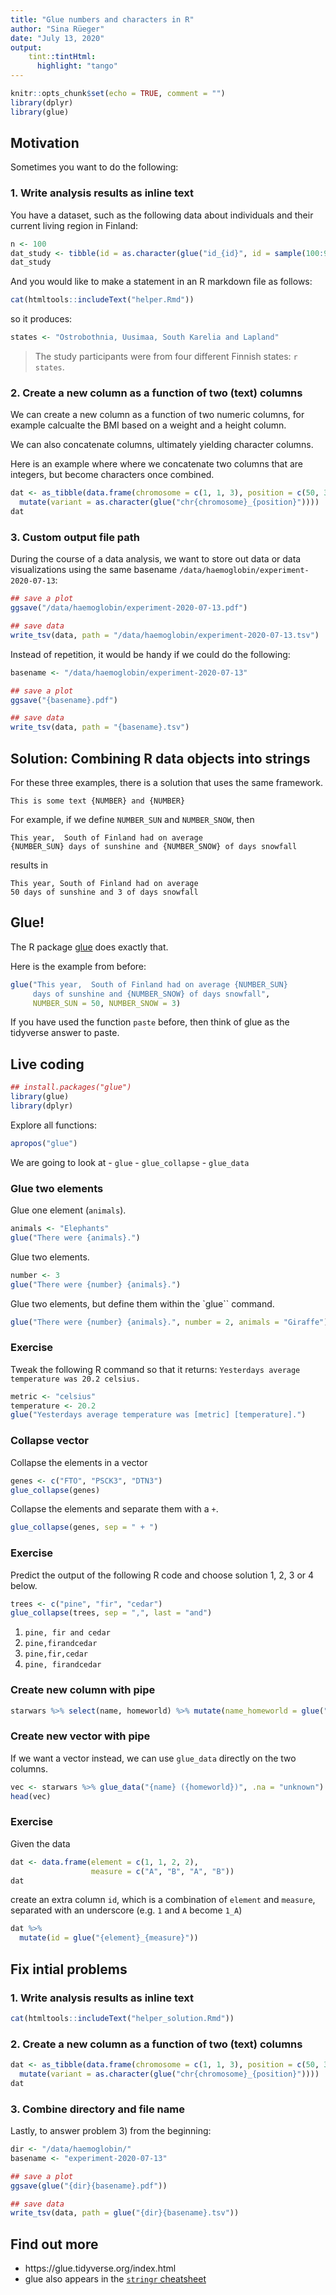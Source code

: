 ```yaml
---
title: "Glue numbers and characters in R"
author: "Sina Rüeger"
date: "July 13, 2020"
output:
    tint::tintHtml:
      highlight: "tango"
---
```


```r
knitr::opts_chunk$set(echo = TRUE, comment = "")
library(dplyr)
library(glue)
```

## Motivation

Sometimes you want to do the following:

### 1. Write analysis results as inline text

You have a dataset, such as the following data about individuals and their current living region in Finland:

```r
n <- 100
dat_study <- tibble(id = as.character(glue("id_{id}", id = sample(100:999, n))), state = sample(c("Uusimaa", "Ostrobothnia", "South Karelia", "Lapland"), n, replace = TRUE))
dat_study
```

And you would like to make a statement in an R markdown file as follows: 

```r
cat(htmltools::includeText("helper.Rmd"))
```

so it produces:
```r
states <- "Ostrobothnia, Uusimaa, South Karelia and Lapland"
```

> The study participants were from four different Finnish states: `r states`. 

### 2. Create a new column as a function of two (text) columns

We can create a new column as a function of two numeric columns, for example calcualte the BMI based on a weight and a height column. 

We can also concatenate columns, ultimately yielding character columns.

Here is an example where where we concatenate two columns that are integers, but become characters once combined.

```r
dat <- as_tibble(data.frame(chromosome = c(1, 1, 3), position = c(50, 30, 70)) %>% 
  mutate(variant = as.character(glue("chr{chromosome}_{position}"))))
dat
```


### 3. Custom output file path

During the course of a data analysis, we want to store out data or data visualizations using the same basename `/data/haemoglobin/experiment-2020-07-13`:

```r
## save a plot
ggsave("/data/haemoglobin/experiment-2020-07-13.pdf")

## save data
write_tsv(data, path = "/data/haemoglobin/experiment-2020-07-13.tsv")
```

Instead of repetition, it would be handy if we could do the following:

```r
basename <- "/data/haemoglobin/experiment-2020-07-13"

## save a plot
ggsave("{basename}.pdf")

## save data
write_tsv(data, path = "{basename}.tsv")
```

## Solution: Combining R data objects into strings

For these three examples, there is a solution that uses the same framework. 

`This is some text {NUMBER} and {NUMBER}`

For example, if we define `NUMBER_SUN` and `NUMBER_SNOW`, then
```
This year,  South of Finland had on average 
{NUMBER_SUN} days of sunshine and {NUMBER_SNOW} of days snowfall
```

results in
```
This year, South of Finland had on average 
50 days of sunshine and 3 of days snowfall
```

## Glue!

The R package [glue](https://github.com/tidyverse/glue) does exactly that. 

Here is the example from before: 
```r
glue("This year,  South of Finland had on average {NUMBER_SUN} 
     days of sunshine and {NUMBER_SNOW} of days snowfall", 
     NUMBER_SUN = 50, NUMBER_SNOW = 3)
```


If you have used the function `paste` before, then think of glue as the tidyverse answer to paste. 

## Live coding

```r
## install.packages("glue")
library(glue)
library(dplyr)
```

Explore all functions:
```r
apropos("glue")
```

We are going to look at
- `glue`
- `glue_collapse`
- `glue_data`

### Glue two elements

Glue one element (`animals`).

```r
animals <- "Elephants"
glue("There were {animals}.")
```

Glue two elements.

```r
number <- 3
glue("There were {number} {animals}.")
```

Glue two elements, but define them within the `glue`` command.
```r
glue("There were {number} {animals}.", number = 2, animals = "Giraffe")
```

### Exercise

Tweak the following R command so that it returns: `Yesterdays average temperature was 20.2 celsius.`

```r
metric <- "celsius"
temperature <- 20.2
glue("Yesterdays average temperature was [metric] [temperature].")
```

### Collapse vector

Collapse the elements in a vector

```r
genes <- c("FTO", "PSCK3", "DTN3")
glue_collapse(genes)
```

Collapse the elements and separate them with a `+`. 
```r
glue_collapse(genes, sep = " + ")
```

### Exercise

Predict the output of the following R code and choose solution 1, 2, 3 or 4 below.

```r
trees <- c("pine", "fir", "cedar")
glue_collapse(trees, sep = ",", last = "and")
```

1. `pine, fir and cedar`
1. `pine,firandcedar`
1. `pine,fir,cedar`
1. `pine, firandcedar`


### Create new column with pipe 

```r
starwars %>% select(name, homeworld) %>% mutate(name_homeworld = glue("{name} ({homeworld})"))
```

### Create new vector with pipe

If we want a vector instead, we can use `glue_data` directly on the two columns. 

```r
vec <- starwars %>% glue_data("{name} ({homeworld})", .na = "unknown")
head(vec)
```

### Exercise

Given the data 
```r
dat <- data.frame(element = c(1, 1, 2, 2), 
                  measure = c("A", "B", "A", "B"))
dat
```
create an extra column `id`, which is a combination of `element` and `measure`, separated with an underscore (e.g. `1` and `A` become `1_A`)

```r
dat %>% 
  mutate(id = glue("{element}_{measure}"))
```

## Fix intial problems

### 1. Write analysis results as inline text

```r
cat(htmltools::includeText("helper_solution.Rmd"))
```

### 2. Create a new column as a function of two (text) columns

```r
dat <- as_tibble(data.frame(chromosome = c(1, 1, 3), position = c(50, 30, 70)) %>% 
  mutate(variant = as.character(glue("chr{chromosome}_{position}"))))
dat
```

### 3. Combine directory and file name

Lastly, to answer problem 3) from the beginning: 


```r
dir <- "/data/haemoglobin/"
basename <- "experiment-2020-07-13"

## save a plot
ggsave(glue("{dir}{basename}.pdf"))

## save data
write_tsv(data, path = glue("{dir}{basename}.tsv"))
```



## Find out more

- https://glue.tidyverse.org/index.html
- glue also appears in the [`stringr` cheatsheet](https://raw.githubusercontent.com/rstudio/cheatsheets/master/strings.pdf)
